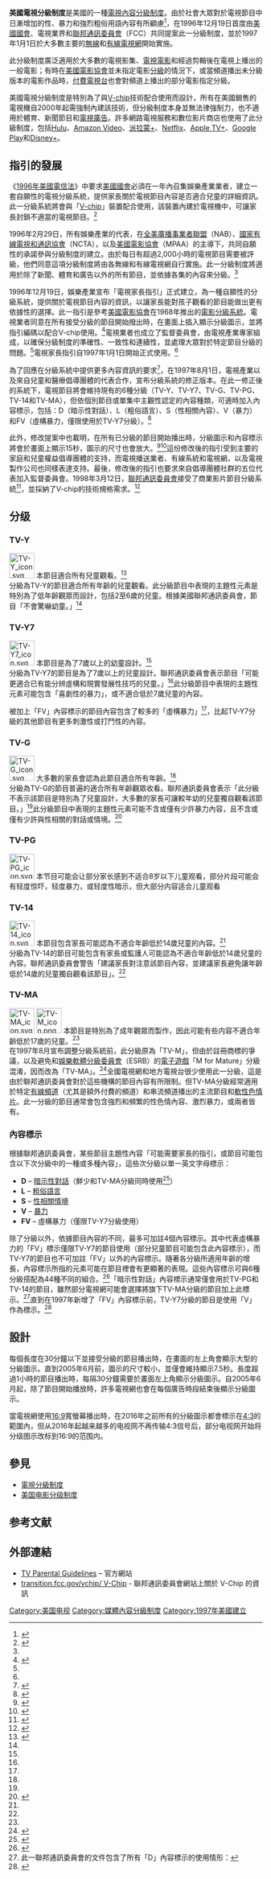 '''美國電視分級制度'''是美國的一種[[電視分級制度|電視內容分級制度]]。由於社會大眾對於電視節目中日漸增加的性、暴力和強烈粗俗用語內容有所顧慮<ref>{{cite news |title=Cable agrees to monitor violence |first=Richard |last=Katz |url=http://www.highbeam.com/doc/1G1-15142788.html |newspaper=Multichannel News |publisher=NewBay Media |date=1994-01-17 |accessdate=2013-03-11 |archive-url=https://web.archive.org/web/20130522233100/http://www.highbeam.com/doc/1G1-15142788.html |archive-date=2013-05-22 |dead-url=yes }}{{Subscription required}}</ref>，在1996年12月19日首度由[[美國國會|美國國會]]、電視業界和[[聯邦通訊委員會|聯邦通訊委員會]]（FCC）共同提案此一分級制度，並於1997年1月1日於大多數主要的[[無線電視|無線]]和[[有線電視|有線電視網]]開始實施。

此分級制度廣泛適用於大多數的電視影集、[[電視電影|電視電影]]和經過剪輯後在電視上播出的一般電影；有時在[[美國電影協會|美國電影協會]]並未指定電影[[美国电影分级制度|分級]]的情況下，或當頻道播出未分級版本的電影作品時，[[付費電視|付費電視台]]也會對頻道上播出的部分電影指定分級。

美國電視分級制度是特別為了與[[V-chip|V-chip]]技術配合使用而設計，所有在美國銷售的電視機自2000年起需強制內建該技術，但分級制度本身並無法律強制力，也不適用於體育、新聞節目和[[電視廣告|電視廣告]]。許多網路電視服務和數位影片商店也使用了此分級制度，包括[[Hulu|Hulu]]、[[Amazon_Video|Amazon Video]]、[[派拉蒙+|派拉蒙+]]、[[Netflix|Netflix]]、[[Apple_TV+|Apple TV+]]、[[Google_Play|Google Play]]和[[Disney+|Disney+]]。

== 指引的發展 ==
《[[1996年美國電信法|1996年美國電信法]]》中要求[[美國國會|美國國會]]必須在一年內召集娛樂產業業者，建立一套自願性的電視分級系統，提供家長關於電視節目內容是否適合兒童的詳細資訊。此一分級系統將會與「[[V-chip|V-chip]]」裝置配合使用，該裝置內建於電視機中，可讓家長封鎖不適當的電視節目。<ref name="Industry Letter">{{cite web|author=Jack Valenti|title=Letter to William F. Caton of the FCC from the television industry establishing a voluntary system of parental guidelines for rating television programming|date=1997-01-17|url=http://transition.fcc.gov/Bureaus/Cable/Public_Notices/1997/fc97034a.pdf|format=PDF|accessdate=2013-07-24|display-authors=etal}}</ref>

1996年2月29日，所有娛樂產業的代表，在[[全美廣播事業者聯盟|全美廣播事業者聯盟]]（NAB）、[[國家有線電視和通訊協會|國家有線電視和通訊協會]]（NCTA），以及[[美國電影協會|美國電影協會]]（MPAA）的主導下，共同自願性的承諾參與分級制度的建立。由於每日有超過2,000小時的電視節目需要被評級，他們同意這項分級制度將由各無線和有線電視網自行實施。此一分級制度將適用於除了新聞、體育和廣告以外的所有節目，並依據各集的內容來分級。<ref name="Industry Letter" />

1996年12月19日，娛樂產業宣布「電視家長指引」正式建立，為一種自願性的分級系統，提供關於電視節目內容的資訊，以讓家長能對孩子觀看的節目能做出更有依據性的選擇。此一指引是參考[[美國電影協會|美國電影協會]]在1968年推出的[[美國電影分級制度|電影分級系統]]。電視業者同意在所有接受分級的節目開始撥出時，在畫面上插入顯示分級圖示，並將指引編碼以配合V-chip使用。<ref name="TV Ratings">{{cite news |title=TV Networks Ring in the Ratings to Start the New Year |url=http://www.highbeam.com/doc/1G1-156963998.html |work=Albany Times Union |date=1997-01-02 |accessdate=2013-07-24 |archive-url=https://web.archive.org/web/20121106075405/http://www.highbeam.com/doc/1G1-156963998.html |archive-date=2012-11-06 |dead-url=yes }}{{Subscription required}}</ref>電視業者也成立了監督委員會，由電視產業專家組成，以確保分級制度的準確性、一致性和連續性，並處理大眾對於特定節目分級的問題。<ref name="Industry Letter" />電視家長指引自1997年1月1日開始正式使用。<ref name="TV Ratings"/>

為了回應在分級系統中提供更多內容資訊的要求<ref>{{cite news |title=Parents Do Not Find New Television Ratings System Helpful, Study Says |agency=Knight Ridder |url=http://www.highbeam.com/doc/1G1-53026532.html |department=Business News |work=Chicago Tribune |date=1998-09-25 |accessdate=2013-07-24 |archive-url=https://web.archive.org/web/20121106075413/http://www.highbeam.com/doc/1G1-53026532.html |archive-date=2012-11-06 |dead-url=yes }}{{Subscription required}}</ref>，在1997年8月1日，電視產業以及來自兒童和醫療倡導團體的代表合作，宣布分級系統的修正版本。在此一修正後的系統下，電視節目將會維持現有的6種分級（TV-Y、TV-Y7、TV-G、TV-PG、TV-14和TV-MA），但依個別節目或單集中主觀性認定的內容種類，可適時加入內容標示，包括：D（暗示性對話）、L（粗俗語言）、S（性相關內容）、V（暴力）和FV（虛構暴力，僅限使用於TV-Y7分級）。<ref>{{cite web|title=Commission Seeks Comment on Revised Industry Proposal for Rating Video Programming (CS Docket No. 97-55)|url=http://transition.fcc.gov/Bureaus/Cable/Public_Notices/1997/fcc97321.html|work=Public Notice|publisher=[[聯邦通訊委員會|Federal Communications Commission]]|accessdate=2013-07-24|date=1997-09-09}}</ref>

此外，修改提案中也載明，在所有已分級的節目開始播出時，分級圖示和內容標示將會於畫面上顯示15秒，圖示的尺寸也會放大。<ref>{{cite web|title=Revised Industry Proposal for Rating Video Programming|url=http://transition.fcc.gov/vchip/revprop.html|publisher=Publication from the television industry|accessdate=2013-07-24|author=Jack Valenti et. al|deadurl=yes|archiveurl=https://web.archive.org/web/20140524072947/http://transition.fcc.gov/vchip/revprop.html|archivedate=2014-05-24}}</ref><ref>{{cite web|title=Notice of proposed rulemaking on technical requirements to enable blocking of programs based on program ratings (FCC 97-340, ET Docket No. 97-206)|url=http://transition.fcc.gov/Bureaus/Engineering_Technology/Notices/1997/fcc97340.pdf|publisher=[[聯邦通訊委員會|Federal Communications Commission]]|accessdate=2013-07-24|format=PDF|date=1997-09-25}}</ref>這份修改後的指引受到主要的家庭和兒童權益倡導團體的支持，而電視播送業者、有線系統和電視網，以及電視製作公司也同樣表達支持。最後，修改後的指引也要求來自倡導團體社群的五位代表加入監督委員會。1998年3月12日，[[聯邦通訊委員會|聯邦通訊委員會]]接受了商業影片節目分級系統<ref>{{cite web|title=Implementation of Section 551 of the Telecommunications Act of 1996 Video Programming Ratings (FCC 98-35, CS Docket No. 97-55)|url=http://transition.fcc.gov/Bureaus/Cable/Orders/1998/fcc98035.html|publisher=[[聯邦通訊委員會|Federal Communications Commission]]|accessdate=2013-07-24|date=1998-03-13}}</ref>，並採納了V-chip的技術規格需求。<ref>{{cite web|title=Technical Requirements to Enable Blocking of Video Programming based on Program Ratings (FCC 98-36, ET Docket No. 97-206)|url=http://transition.fcc.gov/Bureaus/Engineering_Technology/Orders/1998/fcc98036.html|publisher=[[聯邦通訊委員會|Federal Communications Commission]]|accessdate=2013-07-24|date=1998-03-13}}</ref>

== 分级 ==
=== TV-Y ===
[[File:TV-Y_icon.svg|50px]]
本節目適合所有兒童觀看。<ref name="fcc.gov">{{cite web |url=http://transition.fcc.gov/vchip/ |title=V-chip: Viewing Television Responsibly |website=FCC V-chip |publisher=[[聯邦通訊委員會|Federal Communications Commission]] |year=2000 |accessdate=2013-07-23}}</ref><br>
分級為TV-Y的節目適合所有年齡的兒童觀看。此分級節目中表現的主題性元素是特別為了低年齡觀眾而設計，包括2至6歲的兒童。根據美國聯邦通訊委員會，節目「不會驚嚇幼童。」<ref name="fcc.gov" />

=== TV-Y7 ===
[[File:TV-Y7_icon.svg|50px]]
本節目是為了7歲以上的幼童設計。<ref name="fcc.gov" /><br>
分級為TV-Y7的節目是為了7歲以上的兒童設計。聯邦通訊委員會表示節目「可能更適合已有能分辨虛構和現實發展性技巧的兒童。」<ref name="fcc.gov" />此分級節目中表現的主題性元素可能包含「喜劇性的暴力」，或不適合低於7歲兒童的內容。

被加上「FV」內容標示的節目內容包含了較多的「虛構暴力」<ref name="fcc.gov" />，比起TV-Y7分級的其他節目有更多刺激性或打鬥性的內容。

=== TV-G ===
[[File:TV-G_icon.svg|50px]]
大多數的家長會認為此節目適合所有年齡。<ref name="fcc.gov" /><br>
分級為TV-G的節目普遍的適合所有年齡觀眾收看。聯邦通訊委員會表示「此分級不表示該節目是特別為了兒童設計，大多數的家長可讓較年幼的兒童獨自觀看該節目。」<ref name="fcc.gov" />此分級節目中表現的主題性元素可能不含或僅有少許暴力內容，且不含或僅有少許與性相關的對話或情境。<ref name="TVGL">{{cite web |url=http://www.tvguidelines.org/ratings.htm |title=Understanding the TV Ratings |date=2010-01-22 |website=The TV Parental Guidelines |publisher=[[聯邦通訊委員會|Federal Communications Commission]] |accessdate=2013-07-24 |archive-url=https://web.archive.org/web/20130719204019/http://www.tvguidelines.org/ratings.htm |archive-date=2013-07-19 |dead-url=yes }}</ref>

=== TV-PG ===
[[File:TV-PG_icon.svg|50px]]
本节目可能会让部分家长感到不适合8岁以下儿童观看，部分片段可能会有轻度惊吓，轻度暴力，或轻度性暗示，但大部分内容适合儿童观看

=== TV-14 ===
[[File:TV-14_icon.svg|50px]]
本節目包含家長可能認為不適合年齡低於14歲兒童的內容。<ref name="fcc.gov" /><br>
分級為TV-14的節目可能包含有家長或監護人可能認為不適合年齡低於14歲兒童的內容。聯邦通訊委員會警告「建議家長對注意該節目內容，並建議家長避免讓年齡低於14歲的兒童獨自觀看該節目」。<ref name="fcc.gov"/>

=== TV-MA ===
[[File:TV-MA_icon.svg|50px]]
[[File:TV-M_icon.png|50px]]
本節目是特別為了成年觀眾而製作，因此可能有些内容不適合年齡低於17歲的兒童。<ref name="fcc.gov" /><br>
在1997年8月宣布調整分級系統前，此分級原為「TV-M」，但由於註冊商標的爭議，以及避免和[[娛樂軟體分級委員會|娛樂軟體分級委員會]]（ESRB）的[[電子遊戲|電子遊戲]]「M for Mature」分級混淆，因而改為「TV-MA」。<ref>{{cite news |last=Aversa |first=Jeannine |title=Trademark Problem: TV-M To Become TV-MA |url=http://community.seattletimes.nwsource.com/archive/?date=19970313&slug=2528555 |work=[[西雅圖時報|The Seattle Times]] |date=1997-03-13}}</ref>全國電視網和地方電視台很少使用此一分級，這是由於聯邦通訊委員會對於這些機構的節目內容有所限制。但TV-MA分級經常適用於特定[[有線頻道|有線頻道]]（尤其是額外付費的頻道）和串流頻道播出的主流節目和[[軟性色情|軟性色情片]]。此一分級的節目通常會包含強烈和頻繁的性色情內容、激烈暴力，或兩者皆有。

=== 內容標示 ===
根據聯邦通訊委員會，某些節目主題性內容「可能需要家長的指引，或節目可能包含以下次分級中的一種或多種內容」，這些次分級以單一英文字母標示：
*'''D''' – [[諷刺|暗示性對話]]（鮮少和TV-MA分級同時使用<ref>{{cite web |title=Understanding the TV Ratings |url=http://www.tvguidelines.org/ratings.htm |publisher=The TV Parental Guidelines |access-date=2016-01-08 |archive-url=https://web.archive.org/web/20160110031959/http://www.tvguidelines.org/ratings.htm |archive-date=2016-01-10 |dead-url=yes }}</ref>）
*'''L''' – [[髒話|粗俗語言]]
*'''S''' – [[人類的性|性相關情境]]
*'''V''' – [[暴力|暴力]]
*'''FV''' – 虛構暴力（僅限TV-Y7分級使用）

除了分級以外，依據節目內容的不同，最多可加註4個內容標示。其中代表虛構暴力的「FV」標示僅限TV-Y7的節目使用（部分兒童節目可能包含此內容標示），而TV-Y7的節目也不可加註「FV」以外的內容標示。隨著各分級所適用年齡的增長，內容標示所指的元素可能在節目裡會有更顯著的表現。這些內容標示可與6種分級搭配為44種不同的組合。<ref>{{cite web|title=TV Ratings|url=http://www.foxkansas.com/entertainment/features/ratings/#.Ue-snFNxlJk|publisher=KSAS-TV|accessdate=2013-07-24|date=2013-06-10|quote=In all there are 44 combinations of symbols for the TV Parental Guideline system.|deadurl=yes|archiveurl=https://web.archive.org/web/20130721122653/http://www.foxkansas.com/entertainment/features/ratings/#.Ue-snFNxlJk|archivedate=2013-07-21}}</ref>「暗示性對話」內容標示通常僅會用於TV-PG和TV-14的節目，雖然部分電視網可能會選擇將旗下TV-MA分級的節目加上此標示。<ref name='FCC 2013-06-25'>此一聯邦通訊委員會的文件包含了所有「D」內容標示的使用情形：{{cite web | url = http://transition.fcc.gov/cgb/consumerfacts/vchip.pdf | title = The V-Chip: Putting Restrictions on What Your Children Watch | accessdate = 31 July 2013 | date = 25 June 2013 | format = PDF | work = Consumer Guide | publisher = [[聯邦通訊委員會|Federal Communications Commission]] | page = 2}}</ref>直到在1997年新增了「FV」內容標示前，TV-Y7分級的節目是使用「V」作為標示。<ref name="Mifflin 1997">{{cite news | url=http://news.google.com/newspapers?nid=1346&dat=19970625&id=ur4wAAAAIBAJ&sjid=v_wDAAAAIBAJ&pg=4720,3158097 | title=Impasse Snags Proposed TV Rating System | work=The Ledger | date=1997-06-25 | accessdate=2014-02-13 | author=Mifflin, Lawrie | pages=A1, A4 | edition=Lakeland | location=Lakeland, Florida}}</ref>

== 設計 ==
每個長度在30分鐘以下並接受分級的節目播出時，在畫面的左上角會顯示大型的分級圖示。直到2005年6月前，圖示的尺寸較小，並僅會維持顯示7.5秒。長度超過1小時的節目播出時，每隔30分鐘需要於畫面左上角顯示分級圖示。自2005年6月起，除了節目開始播放時，許多電視網也會在每個廣告時段結束後顯示分級圖示。

當電視網使用[[16:9|16:9]]寬螢幕播出時，在2016年之前所有的分級圖示都會標示在[[4:3|4:3]]的{{link-en|安全區域 (電視)|Safe_area_(television)|安全顯示}}範圍內，但从2016年起越来越多的电视网不再传输4:3信号后，部分电视网开始将分级图示改标到16:9的范围内。

== 參見 ==
*[[電視分級制度|電視分級制度]]
*[[美国电影分级制度|美国电影分级制度]]

== 参考文献 ==
{{reflist|30em}}

== 外部連結 ==
*[https://web.archive.org/web/20160110031959/http://www.tvguidelines.org/ratings.htm TV Parental Guidelines] – 官方網站
*[http://transition.fcc.gov/vchip/ transition.fcc.gov/vchip/ V-Chip] - 聯邦通訊委員會網站上關於 V-Chip 的資訊

[[Category:美国电视|Category:美国电视]]
[[Category:媒體內容分級制度|Category:媒體內容分級制度]]
[[Category:1997年美國建立|Category:1997年美國建立]]